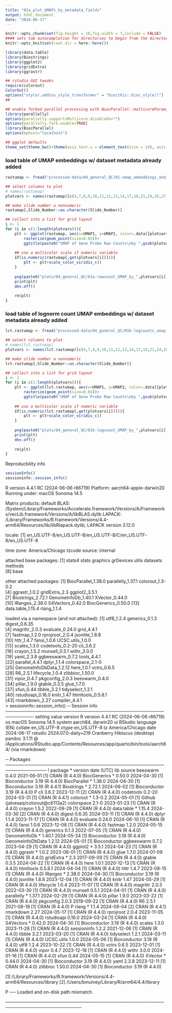 ```yaml
---
title: "01a_plot_UMAPs_by_metadata_fields"
output: html_document
date: "2024-06-17"
---
```


```r
knitr::opts_chunk$set(fig.height = 10,fig.width = 7,include = FALSE)
#### sets tab autocompletion for directories to begin from the directory containing the .Rproj session, instead of the script's directory if different
knitr::opts_knit$set(root.dir = here::here())

library(data.table)
library(Biostrings)
library(ggplot2)
library(gridExtra)
library(ggrastr)

## rstudio GUI tweaks
require(colorout)
ColorOut()
options("styler.addins_style_transformer" = "biocthis::bioc_style()")
##

## enable forked parallel processing with BiocParallel::multicoreParam, future::, etc. seemed to need this a couple times, but otherwise havent so its here as a preventative measure.
library(parallelly)
options(parallelly.supportsMulticore.disableOn="")
options(parallelly.fork.enable=TRUE)
library(BiocParallel)
options(bphost="localhost")

## ggplot defaults
theme_set(theme_bw()+theme(axis.text.x = element_text(size = 14), axis.title.x = element_text(size = 16), axis.text.y = element_text(size = 14), axis.title.y = element_text(size =16), plot.title = element_text(size = 20,hjust=0.5), strip.text = element_text(size=18), legend.text = element_text(size=10), legend.title = element_text(size=11,hjust=0.5)))
```

### load table of UMAP embeddings w/ dataset metadata already added 
```r
rastumap <- fread("processed-data/04_general_QC/01-umap_embeddings_and_xenium_metadata.txt.gz")

## select columns to plot
# names(rastumap)
plotvars <- names(rastumap)[c(4,7,8,9,10,11,12,13,14,17,18,21,24,26,27,29,30,32,36,38,39,41,42,44,46,47,49,51,52,55,59,61,63,64,65,67)]

## make slide number a nonnumeric
rastumap[,Slide_Number:=as.character(Slide_Number)]

## collect into a list for grid layout
i <- 1
for (i in c(1:length(plotvars))){
    plt <- ggplot(rastumap, aes(x=UMAP1, y=UMAP2, color=.data[[plotvars[i]]]))+ 
        rasterize(geom_point(size=0.02))+ 
        ggtitle(paste0("UMAP of Gene Probe Raw Counts\nby ",gsub(plotvars[i],pattern="_",replacement=" ")))
    
    ## use a multicolor scale if numeric variable
    if(is.numeric(rastumap[,get(plotvars[i])])){
        plt <- plt+scale_color_viridis_c()
    }
    
    png(paste0("plots/04_general_QC/01a-rawcount_UMAP_by_",plotvars[i],".png"),width=2000,height=2000)
    print(plt)
    dev.off()
    
    rm(plt)
}


```

### load table of lognorm count UMAP embeddings w/ dataset metadata already added 
```r
lct.rastumap <- fread("processed-data/04_general_QC/01b-logcounts_umap_embeddings_and_xenium_metadata.txt.gz")

## select columns to plot
# names(lct.rastumap)
plotvars <- names(lct.rastumap)[c(4,7,8,9,10,11,12,13,14,17,18,21,24,26,27,29,30,32,36,38,39,41,42,44,46,47,49,51,52,55,59,61,63,64,65,67)]

## make slide number a nonnumeric
lct.rastumap[,Slide_Number:=as.character(Slide_Number)]

## collect into a list for grid layout
i <- 1
for (i in c(1:length(plotvars))){
    plt <- ggplot(lct.rastumap, aes(x=UMAP1, y=UMAP2, color=.data[[plotvars[i]]]))+ 
        rasterize(geom_point(size=0.02))+ 
        ggtitle(paste0("UMAP of Gene Probe Raw Counts\nby ",gsub(plotvars[i],pattern="_",replacement=" ")))
    
    ## use a multicolor scale if numeric variable
    if(is.numeric(lct.rastumap[,get(plotvars[i])])){
        plt <- plt+scale_color_viridis_c()
    }
    
    png(paste0("plots/04_general_QC/01b-logcount_UMAP_by_",plotvars[i],".png"),width=2000,height=2000)
    print(plt)
    dev.off()
    
    rm(plt)
}


```

Reproducbility info
```r
sessionInfo()
sessioninfo::session_info()

```
R version 4.4.1 RC (2024-06-06 r86719)
Platform: aarch64-apple-darwin20
Running under: macOS Sonoma 14.5

Matrix products: default
BLAS:   /System/Library/Frameworks/Accelerate.framework/Versions/A/Frameworks/vecLib.framework/Versions/A/libBLAS.dylib 
LAPACK: /Library/Frameworks/R.framework/Versions/4.4-arm64/Resources/lib/libRlapack.dylib;  LAPACK version 3.12.0

locale:
[1] en_US.UTF-8/en_US.UTF-8/en_US.UTF-8/C/en_US.UTF-8/en_US.UTF-8

time zone: America/Chicago
tzcode source: internal

attached base packages:
[1] stats4    stats     graphics  grDevices utils     datasets  methods  
[8] base     

other attached packages:
 [1] BiocParallel_1.38.0 parallelly_1.37.1   colorout_1.3-0.2   
 [4] ggrastr_1.0.2       gridExtra_2.3       ggplot2_3.5.1      
 [7] Biostrings_2.72.1   GenomeInfoDb_1.40.1 XVector_0.44.0     
[10] IRanges_2.38.0      S4Vectors_0.42.0    BiocGenerics_0.50.0
[13] data.table_1.15.4   rlang_1.1.4        

loaded via a namespace (and not attached):
 [1] utf8_1.2.4              generics_0.1.3          digest_0.6.35          
 [4] magrittr_2.0.3          evaluate_0.24.0         grid_4.4.1             
 [7] fastmap_1.2.0           rprojroot_2.0.4         jsonlite_1.8.8         
[10] httr_1.4.7              fansi_1.0.6             UCSC.utils_1.0.0       
[13] scales_1.3.0            codetools_0.2-20        cli_3.6.2              
[16] crayon_1.5.2            munsell_0.5.1           withr_3.0.0            
[19] yaml_2.3.8              ggbeeswarm_0.7.2        tools_4.4.1            
[22] parallel_4.4.1          dplyr_1.1.4             colorspace_2.1-0       
[25] GenomeInfoDbData_1.2.12 here_1.0.1              vctrs_0.6.5            
[28] R6_2.5.1                lifecycle_1.0.4         zlibbioc_1.50.0        
[31] vipor_0.4.7             pkgconfig_2.0.3         beeswarm_0.4.0         
[34] pillar_1.9.0            gtable_0.3.5            glue_1.7.0             
[37] xfun_0.44               tibble_3.2.1            tidyselect_1.2.1       
[40] rstudioapi_0.16.0       knitr_1.47              htmltools_0.5.8.1      
[43] rmarkdown_2.27          compiler_4.4.1         
> sessioninfo::session_info()
─ Session info ───────────────────────────────────────────────────────────
 setting  value
 version  R version 4.4.1 RC (2024-06-06 r86719)
 os       macOS Sonoma 14.5
 system   aarch64, darwin20
 ui       RStudio
 language (EN)
 collate  en_US.UTF-8
 ctype    en_US.UTF-8
 tz       America/Chicago
 date     2024-06-17
 rstudio  2024.07.0-daily+219 Cranberry Hibiscus (desktop)
 pandoc   3.1.11 @ /Applications/RStudio.app/Contents/Resources/app/quarto/bin/tools/aarch64/ (via rmarkdown)

─ Packages ───────────────────────────────────────────────────────────────
 ! package          * version date (UTC) lib source
   beeswarm           0.4.0   2021-06-01 [1] CRAN (R 4.4.0)
   BiocGenerics     * 0.50.0  2024-04-30 [1] Bioconductor 3.19 (R 4.4.0)
   BiocParallel     * 1.38.0  2024-04-30 [1] Bioconductor 3.19 (R 4.4.1)
   Biostrings       * 2.72.1  2024-06-02 [1] Bioconductor 3.19 (R 4.4.0)
 P cli                3.6.2   2023-12-11 [2] CRAN (R 4.4.0)
   codetools          0.2-20  2024-03-31 [1] CRAN (R 4.4.1)
   colorout         * 1.3-0.2 2024-05-01 [1] Github (jalvesaq/colorout@c6113a2)
   colorspace         2.1-0   2023-01-23 [1] CRAN (R 4.4.0)
   crayon             1.5.2   2022-09-29 [1] CRAN (R 4.4.0)
   data.table       * 1.15.4  2024-03-30 [2] CRAN (R 4.4.0)
   digest             0.6.35  2024-03-11 [1] CRAN (R 4.4.0)
   dplyr              1.1.4   2023-11-17 [1] CRAN (R 4.4.0)
   evaluate           0.24.0  2024-06-10 [1] CRAN (R 4.4.0)
   fansi              1.0.6   2023-12-08 [1] CRAN (R 4.4.0)
   fastmap            1.2.0   2024-05-15 [1] CRAN (R 4.4.0)
   generics           0.1.3   2022-07-05 [1] CRAN (R 4.4.0)
   GenomeInfoDb     * 1.40.1  2024-05-24 [1] Bioconductor 3.19 (R 4.4.0)
   GenomeInfoDbData   1.2.12  2024-05-01 [1] Bioconductor
   ggbeeswarm         0.7.2   2023-04-29 [1] CRAN (R 4.4.0)
   ggplot2          * 3.5.1   2024-04-23 [1] CRAN (R 4.4.0)
   ggrastr          * 1.0.2   2023-06-01 [1] CRAN (R 4.4.0)
   glue               1.7.0   2024-01-09 [1] CRAN (R 4.4.0)
   gridExtra        * 2.3     2017-09-09 [1] CRAN (R 4.4.0)
   gtable             0.3.5   2024-04-22 [1] CRAN (R 4.4.0)
   here               1.0.1   2020-12-13 [1] CRAN (R 4.4.0)
   htmltools          0.5.8.1 2024-04-04 [1] CRAN (R 4.4.0)
   httr               1.4.7   2023-08-15 [1] CRAN (R 4.4.0)
   IRanges          * 2.38.0  2024-04-30 [1] Bioconductor 3.19 (R 4.4.0)
   jsonlite           1.8.8   2023-12-04 [1] CRAN (R 4.4.0)
   knitr              1.47    2024-05-29 [1] CRAN (R 4.4.0)
   lifecycle          1.0.4   2023-11-07 [1] CRAN (R 4.4.0)
   magrittr           2.0.3   2022-03-30 [1] CRAN (R 4.4.0)
   munsell            0.5.1   2024-04-01 [1] CRAN (R 4.4.0)
   parallelly       * 1.37.1  2024-02-29 [1] CRAN (R 4.4.0)
   pillar             1.9.0   2023-03-22 [1] CRAN (R 4.4.0)
   pkgconfig          2.0.3   2019-09-22 [1] CRAN (R 4.4.0)
   R6                 2.5.1   2021-08-19 [1] CRAN (R 4.4.0)
 P rlang            * 1.1.4   2024-06-04 [2] CRAN (R 4.4.1)
   rmarkdown          2.27    2024-05-17 [1] CRAN (R 4.4.0)
   rprojroot          2.0.4   2023-11-05 [1] CRAN (R 4.4.0)
   rstudioapi         0.16.0  2024-03-24 [1] CRAN (R 4.4.0)
   S4Vectors        * 0.42.0  2024-04-30 [1] Bioconductor 3.19 (R 4.4.0)
   scales             1.3.0   2023-11-28 [1] CRAN (R 4.4.0)
   sessioninfo        1.2.2   2021-12-06 [1] CRAN (R 4.4.0)
   tibble             3.2.1   2023-03-20 [1] CRAN (R 4.4.0)
   tidyselect         1.2.1   2024-03-11 [1] CRAN (R 4.4.0)
   UCSC.utils         1.0.0   2024-05-06 [1] Bioconductor 3.19 (R 4.4.0)
   utf8               1.2.4   2023-10-22 [1] CRAN (R 4.4.0)
   vctrs              0.6.5   2023-12-01 [1] CRAN (R 4.4.0)
   vipor              0.4.7   2023-12-18 [1] CRAN (R 4.4.0)
   withr              3.0.0   2024-01-16 [1] CRAN (R 4.4.0)
   xfun               0.44    2024-05-15 [1] CRAN (R 4.4.0)
   XVector          * 0.44.0  2024-04-30 [1] Bioconductor 3.19 (R 4.4.0)
   yaml               2.3.8   2023-12-11 [1] CRAN (R 4.4.0)
   zlibbioc           1.50.0  2024-04-30 [1] Bioconductor 3.19 (R 4.4.0)

 [1] /Library/Frameworks/R.framework/Versions/4.4-arm64/Resources/library
 [2] /Users/bmulvey/Library/R/arm64/4.4/library

 P ── Loaded and on-disk path mismatch.

──────────────────────────────────────────────────────────────────────────
